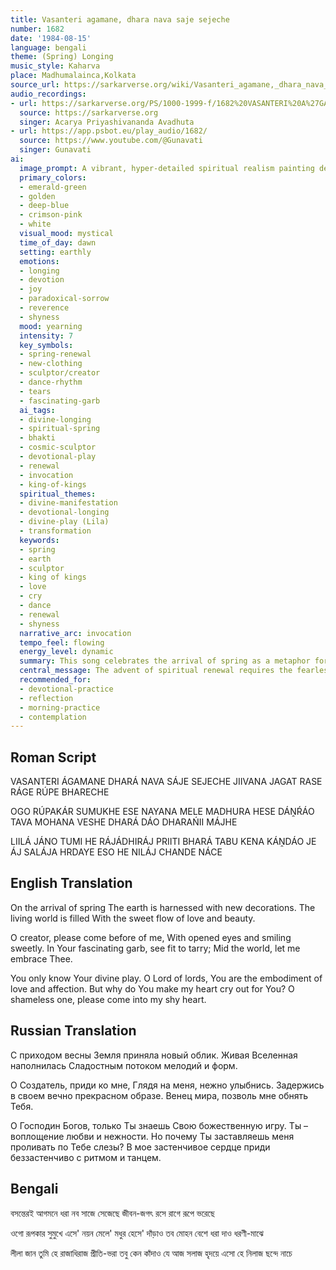 ```yaml
---
title: Vasanteri agamane, dhara nava saje sejeche
number: 1682
date: '1984-08-15'
language: bengali
theme: (Spring) Longing
music_style: Kaharva
place: Madhumalainca,Kolkata
source_url: https://sarkarverse.org/wiki/Vasanteri_agamane,_dhara_nava_saje_sejeche
audio_recordings:
- url: https://sarkarverse.org/PS/1000-1999-f/1682%20VASANTERI%20A%27GAMANE%20DHARA%27%20NAVA.mp3
  source: https://sarkarverse.org
  singer: Acarya Priyashivananda Avadhuta
- url: https://app.psbot.eu/play_audio/1682/
  source: https://www.youtube.com/@Gunavati
  singer: Gunavati
ai:
  image_prompt: A vibrant, hyper-detailed spiritual realism painting depicting the moment of Divine arrival amidst a lush spring bloom. The central figure, the 'King of Kings,' wears a mesmerizing, deep-blue and golden garment, smiling sweetly while surrounded by emerald foliage and soft pink blossoms. The composition contrasts the ecstasy of nature's renewal with a single crystal tear reflecting the golden light, symbolizing the devotee's paradoxical longing and joy. Focus on rhythmic lines suggesting dance and cadence.
  primary_colors:
  - emerald-green
  - golden
  - deep-blue
  - crimson-pink
  - white
  visual_mood: mystical
  time_of_day: dawn
  setting: earthly
  emotions:
  - longing
  - devotion
  - joy
  - paradoxical-sorrow
  - reverence
  - shyness
  mood: yearning
  intensity: 7
  key_symbols:
  - spring-renewal
  - new-clothing
  - sculptor/creator
  - dance-rhythm
  - tears
  - fascinating-garb
  ai_tags:
  - divine-longing
  - spiritual-spring
  - bhakti
  - cosmic-sculptor
  - devotional-play
  - renewal
  - invocation
  - king-of-kings
  spiritual_themes:
  - divine-manifestation
  - devotional-longing
  - divine-play (Lila)
  - transformation
  keywords:
  - spring
  - earth
  - sculptor
  - king of kings
  - love
  - cry
  - dance
  - renewal
  - shyness
  narrative_arc: invocation
  tempo_feel: flowing
  energy_level: dynamic
  summary: This song celebrates the arrival of spring as a metaphor for spiritual renewal and vibrant life, where the entire world is filled with beauty and joy. The devotee calls passionately upon the Divine Beloved (the Sculptor/King of Kings) to manifest fully in their mesmerizing form, acknowledging the bittersweet nature of the Divine's 'lila' (play) that includes both deep love and painful separation, urging the Lord to enter their humble, shy heart with rhythm and dance.
  central_message: The advent of spiritual renewal requires the fearless and active presence of the Divine Beloved within the devoted, yet bashful, human heart.
  recommended_for:
  - devotional-practice
  - reflection
  - morning-practice
  - contemplation
---
```


## Roman Script

VASANTERI ÁGAMANE
DHARÁ NAVA SÁJE SEJECHE
JIIVANA JAGAT
RASE RÁGE RÚPE BHARECHE

OGO RÚPAKÁR SUMUKHE ESE
NAYANA MELE MADHURA HESE
DÁṊŔÁO TAVA MOHANA VESHE
DHARÁ DÁO DHARAŃII MÁJHE

LIILÁ JÁNO TUMI HE RÁJÁDHIRÁJ
PRIITI BHARÁ TABU KENA KÁṊDÁO JE ÁJ
SALÁJA HRDAYE ESO HE NILÁJ
CHANDE NÁCE

## English Translation

On the arrival of spring
The earth is harnessed with new decorations.
The living world is filled
With the sweet flow of love and beauty.

O creator, please come before of me,
With opened eyes and smiling sweetly.
In Your fascinating garb, see fit to tarry;
Mid the world, let me embrace Thee.

You only know Your divine play.
O Lord of lords, You are the embodiment of love and affection.
But why do You make my heart cry out for You?
O shameless one, please come into my shy heart.

## Russian Translation

С приходом весны
Земля приняла новый облик.
Живая Вселенная наполнилась
Сладостным потоком мелодий и форм.

О Создатель, приди ко мне,
Глядя на меня, нежно улыбнись.
Задержись в своем вечно прекрасном образе.
Венец мира, позволь мне обнять Тебя.

О Господин Богов,
только Ты знаешь Свою божественную игру.
Ты – воплощение любви и нежности.
Но почему Ты заставляешь меня
проливать по Тебе слезы?
В мое застенчивое сердце
приди беззастенчиво с ритмом и танцем.

## Bengali

বসন্তেরই আগমনে
ধরা নব সাজে সেজেছে
জীবন-জগৎ
রসে রাগে রূপে ভরেছে

ওগো রূপকার সুমুখে এসে'
নয়ন মেলে' মধুর হেসে'
দাঁড়াও তব মোহন বেশে
ধরা দাও ধরণী-মাঝে

লীলা জান তুমি হে রাজাধিরাজ
প্রীতি-ভরা তবু কেন কাঁদাও যে আজ
সলাজ হৃদয়ে এসো হে নিলাজ
ছন্দে নাচে
